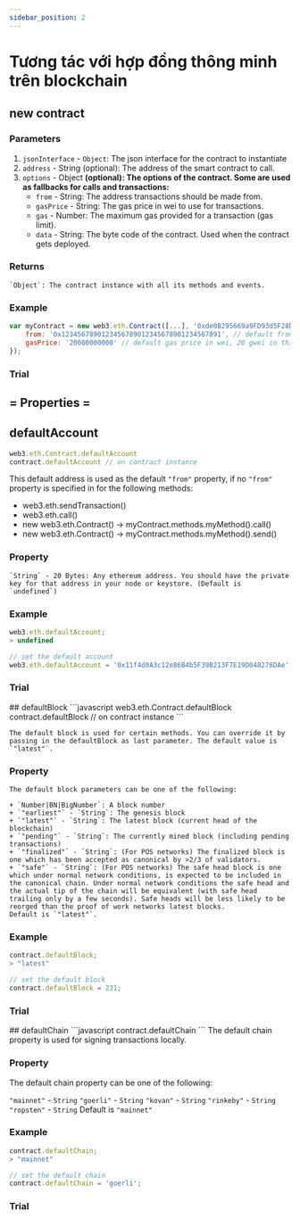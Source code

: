 ```yaml
---
sidebar_position: 2
---
```


# Tương tác với hợp đồng thông minh trên blockchain
## new contract
### Parameters
1. `jsonInterface` - `Object`: The json interface for the contract to instantiate
2. `address` - String (optional): The address of the smart contract to call.
3. `options` - Object **(optional): The options of the contract. Some are used as fallbacks for calls and transactions:**
    + `from` - String: The address transactions should be made from.
    + `gasPrice` - String: The gas price in wei to use for transactions.
    + `gas` - Number: The maximum gas provided for a transaction (gas limit).
    + `data` - String: The byte code of the contract. Used when the contract gets deployed.
### Returns
    `Object`: The contract instance with all its methods and events.
### Example
```javascript
var myContract = new web3.eth.Contract([...], '0xde0B295669a9FD93d5F28D9Ec85E40f4cb697BAe', {
    from: '0x1234567890123456789012345678901234567891', // default from address
    gasPrice: '20000000000' // default gas price in wei, 20 gwei in this case
});
```
### Trial

<NewContract/>

## = Properties =

## defaultAccount
```javascript
web3.eth.Contract.defaultAccount
contract.defaultAccount // on contract instance
```

This default address is used as the default `"from"` property, if no `"from"` property is specified in for the following methods:

- web3.eth.sendTransaction()
- web3.eth.call()
- new web3.eth.Contract() -> myContract.methods.myMethod().call()
- new web3.eth.Contract() -> myContract.methods.myMethod().send()
###  Property
    `String` - 20 Bytes: Any ethereum address. You should have the private key for that address in your node or keystore. (Default is `undefined`)
### Example
```javascript
web3.eth.defaultAccount;
> undefined

// set the default account
web3.eth.defaultAccount = '0x11f4d0A3c12e86B4b5F39B213F7E19D048276DAe';
```
### Trial

<DefaultAccount/>
## defaultBlock
```javascript
web3.eth.Contract.defaultBlock
contract.defaultBlock // on contract instance
```

    The default block is used for certain methods. You can override it by passing in the defaultBlock as last parameter. The default value is `"latest"`.
###  Property
    The default block parameters can be one of the following:

    + `Number|BN|BigNumber`: A block number
    + `"earliest"` - `String`: The genesis block
    + `"latest"` - `String`: The latest block (current head of the blockchain)
    + `"pending"` - `String`: The currently mined block (including pending transactions)
    + `"finalized"` - `String`: (For POS networks) The finalized block is one which has been accepted as canonical by >2/3 of validators.
    + `"safe"` - `String`: (For POS networks) The safe head block is one which under normal network conditions, is expected to be included in the canonical chain. Under normal network conditions the safe head and the actual tip of the chain will be equivalent (with safe head trailing only by a few seconds). Safe heads will be less likely to be reorged than the proof of work networks latest blocks.
    Default is `"latest"`.
### Example
```javascript
contract.defaultBlock;
> "latest"

// set the default block
contract.defaultBlock = 231;
```
### Trial
<DefaultBlock/>
## defaultChain
```javascript
contract.defaultChain
```
The default chain property is used for signing transactions locally.

### Property
The default chain property can be one of the following:

`"mainnet"` - `String`
`"goerli"` - `String`
`"kovan"` - `String`
`"rinkeby"` - `String`
`"ropsten"` - `String`
Default is `"mainnet"`

### Example
```javascript
contract.defaultChain;
> "mainnet"

// set the default chain
contract.defaultChain = 'goerli';

```
### Trial
<DefaultChain/>